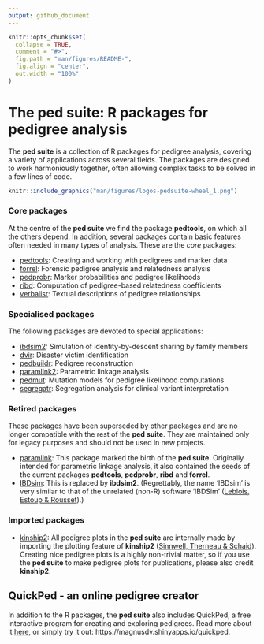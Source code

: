 ```yaml
---
output: github_document
---
```


<!-- README.md is generated from README.Rmd. Please edit that file -->

```r
knitr::opts_chunk$set(
  collapse = TRUE,
  comment = "#>",
  fig.path = "man/figures/README-",
  fig.align = "center",
  out.width = "100%"
)
```

# The **ped suite**: R packages for pedigree analysis

<!-- badges: start -->
<!-- badges: end -->

The **ped suite** is a collection of R packages for pedigree analysis, covering a variety of applications across several fields. The packages are designed to work harmoniously together, often allowing complex tasks to be solved in a few lines of code.

```r
knitr::include_graphics("man/figures/logos-pedsuite-wheel_1.png")
```

### Core packages
At the centre of the **ped suite** we find the package **pedtools**, on which all the others depend. In addition, several packages contain basic features often needed in many types of analysis. These are the *core* packages:

* [pedtools](https://github.com/magnusdv/pedtools): Creating and working with pedigrees and marker data
* [forrel](https://github.com/magnusdv/forrel): Forensic pedigree analysis and relatedness analysis
* [pedprobr](https://github.com/magnusdv/pedprobr): Marker probabilities and pedigree likelihoods
* [ribd](https://github.com/magnusdv/ribd): Computation of pedigree-based relatedness coefficients
* [verbalisr](https://github.com/magnusdv/verbalisr): Textual descriptions of pedigree relationships

### Specialised packages
The following packages are devoted to special applications:

* [ibdsim2](https://github.com/magnusdv/ibdsim2): Simulation of identity-by-descent sharing by family members
* [dvir](https://github.com/thoree/dvir): Disaster victim identification
* [pedbuildr](https://github.com/magnusdv/pedbuildr): Pedigree reconstruction
* [paramlink2](https://github.com/magnusdv/paramlink2): Parametric linkage analysis
* [pedmut](https://github.com/magnusdv/pedmut): Mutation models for pedigree likelihood computations
* [segregatr](https://github.com/magnusdv/segregatr): Segregation analysis for clinical variant interpretation

### Retired packages
These packages have been superseded by other packages and are no longer compatible with the rest of the **ped suite**. They are maintained only for legacy purposes and should not be used in new projects.

* [paramlink](https://CRAN.R-project.org/package=paramlink): This package marked the birth of the **ped suite**. Originally intended for parametric linkage analysis, it also contained the seeds of the current packages **pedtools**, **pedprobr**, **ribd** and **forrel**. 
* [IBDsim](https://CRAN.R-project.org/package=IBDsim): This is replaced by **ibdsim2**. (Regrettably, the name 'IBDsim' is very similar to that of the unrelated (non-R) software 'IBDSim' ([Leblois, Estoup & Rousset](http://www1.montpellier.inra.fr/CBGP/software/ibdsim/index.html)).)

### Imported packages

* [kinship2](https://CRAN.R-project.org/package=kinship2): All pedigree plots in the **ped suite** are internally made by importing the plotting feature of **kinship2** ([Sinnwell, Therneau & Schaid](https://doi.org/10.1159/000363105)). Creating nice pedigree plots is a highly non-trivial matter, so if you use the **ped suite** to make pedigree plots for publications, please also credit **kinship2**. 


## QuickPed - an online pedigree creator
In addition to the R packages, the **ped suite** also includes QuickPed, a free interactive program for creating and exploring pedigrees. Read more about it [here](https://magnusdv.github.io/pedsuite/articles/web_only/quickped.html), or simply try it out: https://magnusdv.shinyapps.io/quickped.  



